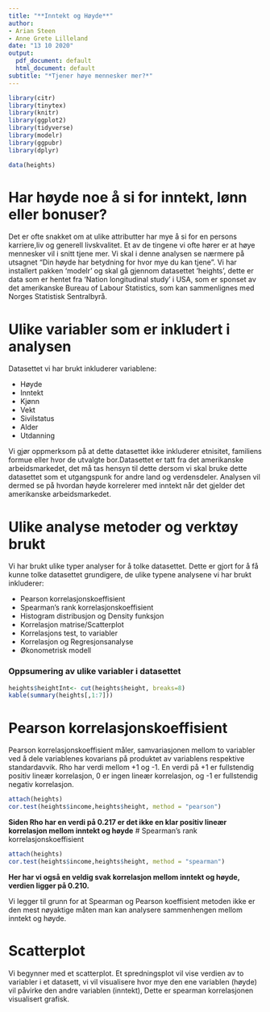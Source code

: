 ```yaml
---
title: "**Inntekt og Høyde**"
author:
- Arian Steen
- Anne Grete Lilleland
date: "13 10 2020"
output:
  pdf_document: default
  html_document: default
subtitle: "*Tjener høye mennesker mer?*"
---
```

```r
library(citr)
library(tinytex)
library(knitr)
library(ggplot2)
library(tidyverse)
library(modelr)
library(ggpubr)
library(dplyr)
```

```r
data(heights)
```

# Har høyde noe å si for inntekt, lønn eller bonuser?

Det er ofte snakket om at ulike attributter har mye å si for en persons karriere,liv og generell livskvalitet. Et av de tingene vi ofte hører er at høye mennesker vil i snitt tjene mer. Vi skal i denne analysen se nærmere på utsagnet "Din høyde har betydning for hvor mye du kan tjene". Vi har installert pakken 'modelr' og skal gå gjennom datasettet 'heights', dette er data som er hentet fra 'Nation longitudinal study' i USA, som er sponset av det amerikanske Bureau of Labour Statistics, som kan sammenlignes med Norges Statistisk Sentralbyrå.

# Ulike variabler som er inkludert i analysen

Datasettet vi har brukt inkluderer variablene: 

 * Høyde
 * Inntekt
 * Kjønn
 * Vekt
 * Sivilstatus
 * Alder
 * Utdanning

Vi gjør oppmerksom på at dette datasettet ikke inkluderer etnisitet, familiens formue eller hvor de utvalgte bor.Datasettet er tatt fra det amerikanske arbeidsmarkedet, det må tas hensyn til dette dersom vi skal bruke dette datasettet som et utgangspunk for andre land og verdensdeler. Analysen vil dermed se på hvordan høyde korrelerer med inntekt når det gjelder det amerikanske arbeidsmarkedet. 

# Ulike analyse metoder og verktøy brukt

Vi har brukt ulike typer analyser for å tolke datasettet. Dette er gjort for å få kunne tolke datasettet grundigere, de ulike typene analysene vi har brukt inkluderer:

 * Pearson korrelasjonskoeffisient
 * Spearman's rank korrelasjonskoeffisient
 * Histogram distribusjon og Density funksjon
 * Korrelasjon matrise/Scatterplot
 * Korrelasjons test, to variabler
 * Korrelasjon og Regresjonsanalyse
 * Økonometrisk modell
 
### Oppsumering av ulike variabler i datasettet
```r
heights$heightInt<- cut(heights$height, breaks=8)
kable(summary(heights[,1:7]))
```

# Pearson korrelasjonskoeffisient
Pearson korrelasjonskoeffisient måler, samvariasjonen mellom to variabler ved å dele variablenes kovarians på produktet av variablens respektive standardavvik. Rho har verdi mellom +1 og -1. En verdi på +1 er fullstendig positiv lineær korrelasjon, 0 er ingen lineær korrelasjon, og -1 er fullstendig negativ korrelasjon.
```r
attach(heights)
cor.test(heights$income,heights$height, method = "pearson")
```

**Siden Rho har en verdi på 0.217 er det ikke en klar positiv lineær korrelasjon mellom inntekt og høyde**
# Spearman's rank korrelasjonskoeffisient
```r
attach(heights)
cor.test(heights$income,heights$height, method = "spearman")

```
**Her har vi også en veldig svak korrelasjon mellom inntekt og høyde, verdien ligger på 0.210.** 

Vi legger til grunn for at Spearman og Pearson koeffisient metoden ikke er den mest nøyaktige måten man kan analysere sammenhengen mellom inntekt og høyde. 

# Scatterplot 

Vi begynner med et scatterplot. Et spredningsplot vil vise verdien av to variabler i et datasett, vi vil visualisere hvor mye den ene variablen (høyde) vil påvirke den andre variablen (inntekt), Dette er spearman korrelasjonen visualisert grafisk.
